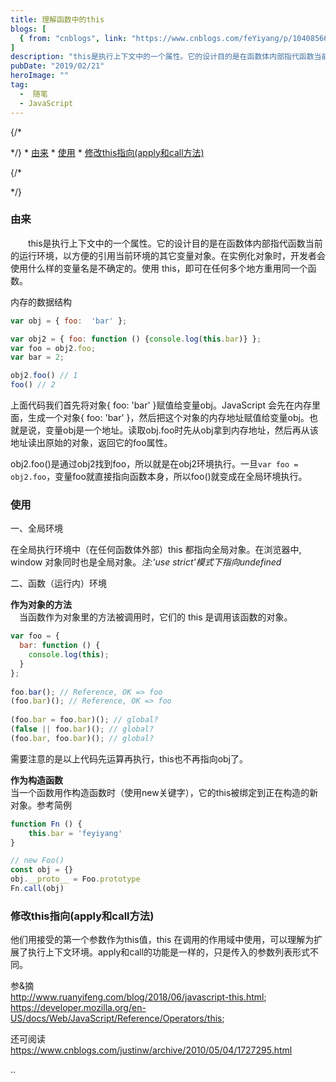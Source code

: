 ```yaml
---
title: 理解函数中的this
blogs: [
  { from: "cnblogs", link: "https://www.cnblogs.com/feYiyang/p/10408566.html" }
]
description: "this是执行上下文中的一个属性。它的设计目的是在函数体内部指代函数当前的运行环境，以方便的引用当前环境的其它变量对象。在实例化对象时，开发者会使用什么样的变量名是不确定的。使用 this，即可在任何多个地方重用同一个函数。"
pubDate: "2019/02/21"
heroImage: ""
tag:
  -  随笔
  - JavaScript
---
```


<SideNav>

{/*
<!-- vscode-markdown-toc -->
*/}
	* [由来](#)
	* [使用](#-1)
	* [修改this指向(apply和call方法)](#thisapplycall)

{/*
<!-- vscode-markdown-toc-config
	numbering=false
	autoSave=true
	/vscode-markdown-toc-config -->
<!-- /vscode-markdown-toc -->
*/}
</SideNav>

### <a name=''></a>由来

　　this是执行上下文中的一个属性。它的设计目的是在函数体内部指代函数当前的运行环境，以方便的引用当前环境的其它变量对象。在实例化对象时，开发者会使用什么样的变量名是不确定的。使用 this，即可在任何多个地方重用同一个函数。  

内存的数据结构  

```js
var obj = { foo:  'bar' };

var obj2 = { foo: function () {console.log(this.bar)} };
var foo = obj2.foo;
var bar = 2;

obj2.foo() // 1
foo() // 2
```

上面代码我们首先将对象\{ foo: 'bar' \}赋值给变量obj。JavaScript 会先在内存里面，生成一个对象\{ foo: 'bar' \}，然后把这个对象的内存地址赋值给变量obj。也就是说，变量obj是一个地址。读取obj.foo时先从obj拿到内存地址，然后再从该地址读出原始的对象，返回它的foo属性。  

obj2.foo()是通过obj2找到foo，所以就是在obj2环境执行。一旦`var foo = obj2.foo`，变量foo就直接指向函数本身，所以foo()就变成在全局环境执行。  

### <a name='-1'></a>使用

一、全局环境  

在全局执行环境中（在任何函数体外部）this 都指向全局对象。在浏览器中, window 对象同时也是全局对象。_注:'use strict'模式下指向undefined_   

二、函数（运行内）环境  

**作为对象的方法**  
　当函数作为对象里的方法被调用时，它们的 this 是调用该函数的对象。  

```js 
var foo = {
  bar: function () {
    console.log(this);
  }
};
 
foo.bar(); // Reference, OK => foo
(foo.bar)(); // Reference, OK => foo
 
(foo.bar = foo.bar)(); // global?
(false || foo.bar)(); // global?
(foo.bar, foo.bar)(); // global?
```

需要注意的是以上代码先运算再执行，this也不再指向obj了。  

**作为构造函数**  
当一个函数用作构造函数时（使用new关键字），它的this被绑定到正在构造的新对象。参考简例
```js
function Fn () {
	this.bar = 'feyiyang'
}

// new Foo()
const obj = {}
obj.__proto__ = Foo.prototype
Fn.call(obj)
```  

### <a name='thisapplycall'></a>修改this指向(apply和call方法)

他们用接受的第一个参数作为this值，this 在调用的作用域中使用，可以理解为扩展了执行上下文环境。apply和call的功能是一样的，只是传入的参数列表形式不同。  

参&摘   
http://www.ruanyifeng.com/blog/2018/06/javascript-this.html;  
https://developer.mozilla.org/en-US/docs/Web/JavaScript/Reference/Operators/this;  

还可阅读  https://www.cnblogs.com/justinw/archive/2010/05/04/1727295.html

 

..
